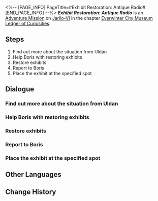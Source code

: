 <%-- [PAGE_INFO]
PageTitle=#Exhibit Restoration: Antique Radio#
[END_PAGE_INFO] --%>
{{Stub|Dialogue.}}
{{Mission Infobox
|id            = 8001208
|title         = 
|image         = <!--Mission Exhibit Restoration Antique Radio.png-->
|type          = Adventure
|event_name    = 
|chapter       = Everwinter City Museum Ledger of Curiosities
|requirements  = {{subst:void|<!--Unknown: {"Type":"Manual"}-->}}
|summary       = Belobog's History and Culture Museum will be opening soon. Uldan is collecting appropriate exhibits to ensure a successful opening.<br />You have helped Exhibit Restorer Boris restore the antique radio, adding another valuable piece to the museum's collection.
|characters    = Trailblazer
|startLocation = [[Jarilo-VI]] - [[History and Culture Museum]]
|world         = Jarilo-VI
|area          = History and Culture Museum
|prev          = 
|next          = 
|rewards       = 
}}
'''''Exhibit Restoration: Antique Radio''''' is an [[Adventure Mission]] on [[Jarilo-VI]] in the chapter [[Everwinter City Museum Ledger of Curiosities]].

==Steps==
# Find out more about the situation from Uldan
# Help Boris with restoring exhibits
# Restore exhibits
# Report to Boris
# Place the exhibit at the specified spot

<!--
==Gameplay Notes==

--><!--
==Trial Character==

-->
==Dialogue==
{{Stub Dialogue}}

===Find out more about the situation from Uldan===
{{Mission Description|type=adventure|location=History and Culture Museum|Belobog's History and Culture Museum will be opening soon. Uldan is collecting appropriate exhibits to ensure a successful opening.<br />Boris, the restorer of the museum, seems to be troubled. Go and find him at the restoration room.}}
{{Dialogue Start}}
:{{tx}}
{{Dialogue End}}

===Help Boris with restoring exhibits===
{{Dialogue Start}}
:{{tx}}
{{Dialogue End}}

===Restore exhibits===
{{Dialogue Start}}
:{{tx}}
{{Dialogue End}}

===Report to Boris===
{{Dialogue Start}}
:{{tx}}
{{Dialogue End}}

===Place the exhibit at the specified spot===
{{Dialogue Start}}
:{{tx}}
{{Dialogue End}}

==Other Languages==
{{Other Languages
|en   = Exhibit Restoration: Antique Radio
|zhs  = 藏品修复•古董收音机
|zht  = 館藏修復•古董收音機
|ja   = 収蔵品修復・アンティークのラジオ
|ko   = 소장품 수리•고물 라디오
|es   = Restauración de objeto: radio antigua
|fr   = Restauration de pièce d'exposition&nbsp;: Ancienne radio
|ru   = Реставрация экспонатов: Антикварный радиоприёмник
|th   = ซ่อมแซมวัตถุจัดแสดง: วิทยุโบราณ
|vi   = Chỉnh Sửa Vật Sưu Tập - Máy Thu Thanh Cổ
|de   = Restauration: Uraltes Radio
|id   = Perbaikan Koleksi: Radio Antik
|pt   = Restauração de Obras: Rádio Antigo
}}

==Change History==
{{Change History|1.1}}
